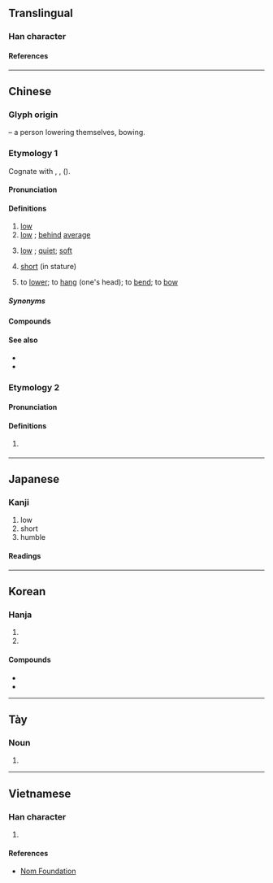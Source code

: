 {{character info}}
==Translingual==
{{stroke order|strokes=7}}

===Han character===
{{Han char|rn=9|rad=人|as=05|sn=7|four=22240|canj=OHPM,OHVI|ids=⿰亻氐}}

====References====
{{Han ref|kx=0098.080|dkj=00504|dj=0207.010|hdz=10137.040|uh=4F4E}}

----

==Chinese==
{{zh-forms}}

===Glyph origin===
{{Han etym}}
{{Han compound|人|alt1=亻|t1=man, person|氐|ls=psc|c1=s|c2=p}} – a person lowering themselves, bowing.

===Etymology 1===
Cognate with {{och-l|底|bottom}}, {{och-l|柢|root of a tree; base}}, {{cog|bo|མཐིལ||bottom; floor}} ({{zh-ref|Schuessler, 2007}}).

====Pronunciation====
{{zh-pron
|m=dī
|ma=y
|dg=ди1
|c=dai1
|ca=LL-Q9186-Luilui6666-低.wav
|c-t=ai1
|h=pfs=tâi
|j=di1
|mn=ml,jj,tw:te/xm:ti
|mn-t=di1
|w=1ti
|mc=y
|oc=y
|cat=a,v
}}

====Definitions====
{{zh-hanzi}}

# [[low]] {{gloss|of height}}
# [[low]] {{gloss|of quantity}}; [[behind]] [[average]]
#: {{zh-x|他們 抱怨 工資 過 低。|They complained that the wages were too '''low'''.}}
#: {{zh-x|低 糖 的 高 纖 豆漿|'''Low''' Sugar, High Fiber Soy Milk}}
# [[low]] {{gloss|of voice}}; [[quiet]]; [[soft]]
# {{lb|zh|dialectal Mandarin|Jin}} [[short]] (in stature)
# to [[lower]]; to [[hang]] (one's head); to [[bend]]; to [[bow]]

=====Synonyms=====
{{zh-dial}}
{{zh-dial|矮}}

====Compounds====
{{zh-der|低體溫症|低B|低壓|低能兒|低俗|低姿態|低鈉鹽|低等|低空|低顏|低速|做小伏低|低唱|低速檔|低等動物|低徊不已|低平|低氣壓|低檔|低額|低收入|低級趣味|低聲|最低工資|低賤|低血糖|低元音|低窪|低利|低啞|低薪|低點|低標準|低聲下氣|低潮|低頭屈膝|不顧高低|低溫|低階|低頭|低壓帶|低亞|低語|低謳|低淺|低年級|低胸|低三下四|低脂|低度|伏低做小|伏低|低能|低矮|低下|低音提琴|低首下心|低迷不振|低幼讀物|低智|低利率|偏低|低聲密語|低價|半低元音|忽高忽低|低姿勢|低鹽飲食|低溫殺菌|低微|低頭受縛|低欄|山高水低|低凹|低溫食品|低劣|低垂|低昂|低頻率|七高八低|壓低|低沉|不知高低|低心|低吟|低回|低估|低處|低級|低音|低溼|低靡|低谷|低徊|夜幕低垂|低地國|低物件|低眉|低迴|低嚷|低收入戶|低低|不識高低|低地|低筋麵粉|低血壓|低鬟|冷低壓|低落|低盪|使低嘴|低廉|低頭不語|低顏下膝|低頭喪氣|低進|低迷|低調|低緯度|低幼兒童|沒高沒低|淺斟低謳|手高手低|比個高低|牙縫高低|服低做小|知高識低|服低捋|眼高手低|眉高眼低|眉眼高低|眉低眼慢|熱帶低壓|斂首低眉|減低|淺斟低酌|淺斟低唱|撳頭低|腳高步低|若高若低|貶低|高高低低|高低槓|風吹草低|言語高低|降低|見高低|附耳低言|菩薩低眉|高低起伏|開低走高|高低不平|逢低承接|高低|開低走軟|輕偎低傍|開高走低|開低走低|調低|隨高就低|超低溫|言高語低|低碳|低碳經濟|低低地|低波|懸低:koân-kē;Min Nan}}

====See also====
* {{zh-l|矮}}
* {{zh-l|短}}

===Etymology 2===

====Pronunciation====
{{zh-pron
|mn=qz:kě/tw,xm:kē/zz:kēe
|mn-t=gê6<!--Chaozhou, Shantou, Jieyang, Pontianak-->
|cat=a
}}

====Definitions====
{{zh-hanzi}}

# {{lb|zh|Min Nan}} {{zh-alt-form|下|tr=-|low}}

{{zh-cat|Beginning}}

----

==Japanese==

===Kanji===
{{ja-kanji|grade=4|rs=人05}}

# low
# short
# humble

====Readings====
{{ja-readings
|goon=たい
|kanon=てい
|kun=ひく-い, ひく-まる, ひく-める
}}

----

==Korean==

===Hanja===
{{ko-hanja|낮다|낮을|저}}

# {{hanja form of|저|[[low]]}}
# {{hanja form of|저|[[cheap]]}}

====Compounds====
* {{ko-l|低廉|저렴|cheap}}
* {{ko-l|低速|저속|slow}}

----

==Tày==

===Noun===
{{head|tyz|noun|tr=đây}}

# {{tyz-Nom form of|đây|[[good]], [[beautiful]]}}

----

==Vietnamese==

===Han character===
{{vi-readings|reading=[[đây]], [[đay]], [[đê]]|rs=人05}}

# {{rfdef|vi|sort=人05}}

====References====
* [http://nomfoundation.org/common/nom_details.php?codepoint=4f4e Nom Foundation]